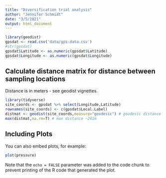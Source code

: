 ```yaml
---
title: "Diversification trial analysis"
author: "Jennifer Schmidt"
date: "3/5/2021"
output: html_document
---
```


```r
library(geodist)
gpsdat <- read.csv('data/gps-data.csv')
#str(gpsdat)
gpsdat$Latitude <- as.numeric(gpsdat$Latitude)
gpsdat$Longitude <- as.numeric(gpsdat$Longitude)
```

## Calculate distance matrix for distance between sampling locations
Distance is in meters - see geodist vignettes.
```r
library(tidyverse)
site_coords <- gpsdat %>% select(Longitude,Latitude)
rownames(site_coords) <- c(gpsdat$Local.Label)
distmat <- geodist(site_coords,measure="geodesic") # geodesic distance
max(distmat,na.rm=T) # max distance ~241m

```

## Including Plots

You can also embed plots, for example:

```r
plot(pressure)
```

Note that the `echo = FALSE` parameter was added to the code chunk to prevent printing of the R code that generated the plot.
